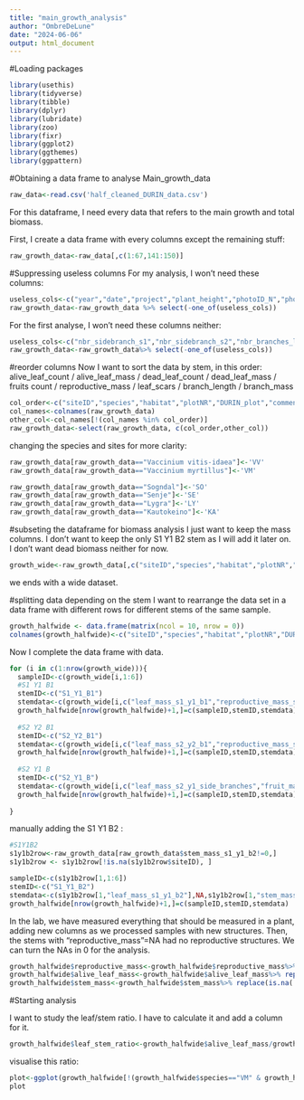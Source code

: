 ```yaml
---
title: "main_growth_analysis"
author: "OmbreDeLune"
date: "2024-06-06"
output: html_document
---
```

#Loading packages
```r
library(usethis)
library(tidyverse)
library(tibble)
library(dplyr)
library(lubridate)
library(zoo)
library(fixr)
library(ggplot2)
library(ggthemes)
library(ggpattern)
```


#Obtaining a data frame to analyse Main_growth_data

```r
raw_data<-read.csv('half_cleaned_DURIN_data.csv')
```


For this dataframe, I need every data that refers to the main growth and total biomass.

First, I create a data frame with every columns except the remaining stuff: 
```r
raw_growth_data<-raw_data[,c(1:67,141:150)]
```


#Suppressing useless columns
For my analysis, I won't need these columns:
```r
useless_cols<-c("year","date","project","plant_height","photoID_N","photoID_W","general_comment","comment_reproductive_stem")
raw_growth_data<-raw_growth_data %>% select(-one_of(useless_cols))
```
For the first analyse, I won't need these columns neither: 
```r
useless_cols<-c("nbr_sidebranch_s1","nbr_sidebranch_s2","nbr_branches_lger_5mm","nbr_brk_branches_lger_5mm","nbr_brk_branches_shtr_5mm","length_longest_branch_cm","number_segments","presence_reproductive_str","presence_reproductive_stem")
raw_growth_data<-raw_growth_data%>% select(-one_of(useless_cols))
```

#reorder columns
Now I want to sort the data by stem, in this order: 
alive_leaf_count / alive_leaf_mass / dead_leaf_count / dead_leaf_mass /  fruits count / reproductive_mass / leaf_scars / branch_length / branch_mass



```r
col_order<-c("siteID","species","habitat","plotNR","DURIN_plot","comment_indiv","alive_leaf_count_s1_y1_b1","dead_leaf_count_s1_y1_b1","leaf_mass_s1_y1_b1","fruit_count_s1_y1_b1","reproductive_mass_s1_y1_b1","leaf_scar_s1_y1_b1","branch_length_s1_y1_b1","stem_mass_s1_y1_b1","alive_leaf_count_s2_y2_b1","leaf_mass_s2_y2_b1","dead_leaf_count_s2_y2_b1","dead_leaves_mass_s2_y2_b1","fruits_s2_y2_b1","reproductive_mass_s2_y2_b1","leaf_scar_s2_y2_b1","branch_length_s2_y2_b1","stem_mass_s2_y2_b1","alive_leaf_count_s2_y1_b1","alive_leaf_count_s2_y1_b2","alive_leaf_count_s2_y1_b3","alive_leaf_count_s2_y1_b4","leaf_mass_s2_y1_side_branches","fruits_s2_y1_b1","fruits_s2_y1_b2","fruits_s2_y1_b3","fruits_s2_y1_b4","fruit_mass_s2_y1_side_branches","leaf_scar_s2_y1_b1","leaf_scar_s2_y1_b2","leaf_scar_s2_y1_b3","leaf_scar_s2_y1_b4","branch_length_s2_y1_b1","branch_length_s2_y1_b2","branch_length_s2_y1_b3","branch_length_s2_y1_b4","stem_mass_s2_y1_side_branches","alive_leaf_count_s1_y1_b2","dead_leaf_count_s1_y1_b2","leaf_mass_s1_y1_b2","fruits_s1_y1_b2","leaf_scar_s1_y1_b2","branch_length_s1_y1_b2","stem_mass_s1_y1_b2")
col_names<-colnames(raw_growth_data)
other_col<-col_names[!(col_names %in% col_order)]
raw_growth_data<-select(raw_growth_data, c(col_order,other_col))
```


changing the species and sites for more clarity:
```r
raw_growth_data[raw_growth_data=="Vaccinium vitis-idaea"]<-'VV'
raw_growth_data[raw_growth_data=="Vaccinium myrtillus"]<-'VM'

raw_growth_data[raw_growth_data=="Sogndal"]<-'SO'
raw_growth_data[raw_growth_data=="Senje"]<-'SE'
raw_growth_data[raw_growth_data=="Lygra"]<-'LY'
raw_growth_data[raw_growth_data=="Kautokeino"]<-'KA'
```


#subseting the dataframe for biomass analysis
I just want to keep the mass columns. I don't want to keep the only S1 Y1 B2 stem as I will add it later on. I don't want dead biomass neither for now. 
```r
growth_wide<-raw_growth_data[,c("siteID","species","habitat","plotNR","DURIN_plot","comment_indiv","leaf_mass_s1_y1_b1","reproductive_mass_s1_y1_b1","stem_mass_s1_y1_b1","leaf_mass_s2_y2_b1","reproductive_mass_s2_y2_b1","stem_mass_s2_y2_b1","leaf_mass_s2_y1_side_branches","fruit_mass_s2_y1_side_branches","stem_mass_s2_y1_side_branches","total_main_repro_biomass","total_remain_repro_biomass","total_repro_biomass","total_main_vegetative_biomass","total_remain_vegetative_biomass","total_vegetative_biomass","total_alive_biomass","total_biomass")]
```
we ends with a wide dataset. 

#splitting data depending on the stem
I want to rearrange the data set in a data frame with different rows for different stems of the same sample.
```r
growth_halfwide <- data.frame(matrix(ncol = 10, nrow = 0))
colnames(growth_halfwide)<-c("siteID","species","habitat","plotNR","DURIN_plot","comment_indiv","stemID","alive_leaf_mass","reproductive_mass","stem_mass")
```
Now I complete the data frame with data. 
```r
for (i in c(1:nrow(growth_wide))){
  sampleID<-c(growth_wide[i,1:6])
  #S1 Y1 B1
  stemID<-c("S1_Y1_B1")
  stemdata<-c(growth_wide[i,c("leaf_mass_s1_y1_b1","reproductive_mass_s1_y1_b1","stem_mass_s1_y1_b1")])
  growth_halfwide[nrow(growth_halfwide)+1,]=c(sampleID,stemID,stemdata)
  
  #S2 Y2 B1
  stemID<-c("S2_Y2_B1")
  stemdata<-c(growth_wide[i,c("leaf_mass_s2_y2_b1","reproductive_mass_s2_y2_b1","stem_mass_s2_y2_b1")])
  growth_halfwide[nrow(growth_halfwide)+1,]=c(sampleID,stemID,stemdata)
  
  #S2 Y1 B
  stemID<-c("S2_Y1_B")
  stemdata<-c(growth_wide[i,c("leaf_mass_s2_y1_side_branches","fruit_mass_s2_y1_side_branches","stem_mass_s2_y1_side_branches")])
  growth_halfwide[nrow(growth_halfwide)+1,]=c(sampleID,stemID,stemdata)
  
}
```

manually adding the S1 Y1 B2 : 
```r
#S1Y1B2
s1y1b2row<-raw_growth_data[raw_growth_data$stem_mass_s1_y1_b2!=0,]
s1y1b2row <- s1y1b2row[!is.na(s1y1b2row$siteID), ]

sampleID<-c(s1y1b2row[1,1:6])
stemID<-c("S1_Y1_B2")
stemdata<-c(s1y1b2row[1,"leaf_mass_s1_y1_b2"],NA,s1y1b2row[1,"stem_mass_s1_y1_b2"])
growth_halfwide[nrow(growth_halfwide)+1,]=c(sampleID,stemID,stemdata)
```

In the lab, we have measured everything that should be measured in a plant, adding new columns as we processed samples with new structures. Then, the stems with "reproductive_mass"=NA had no reproductive structures. We can turn the NAs in 0 for the analysis.
```r
growth_halfwide$reproductive_mass<-growth_halfwide$reproductive_mass%>% replace(is.na(.), 0)
growth_halfwide$alive_leaf_mass<-growth_halfwide$alive_leaf_mass%>% replace(is.na(.), 0)
growth_halfwide$stem_mass<-growth_halfwide$stem_mass%>% replace(is.na(.), 0)
```



#Starting analysis

I want to study the leaf/stem ratio. I have to calculate it and add a column for it.
```r
growth_halfwide$leaf_stem_ratio<-growth_halfwide$alive_leaf_mass/growth_halfwide$stem_mass
```

visualise this ratio: 
```r
plot<-ggplot(growth_halfwide[!(growth_halfwide$species=="VM" & growth_halfwide$stemID=="S2_Y2_B1"),], aes(x=stem_mass, y=leaf_stem_ratio, fill=species))+geom_point(aes(colour=species))+facet_grid(siteID~habitat)+theme_few()+ggtitle("leaf/stem biomass ratio")
plot
```

